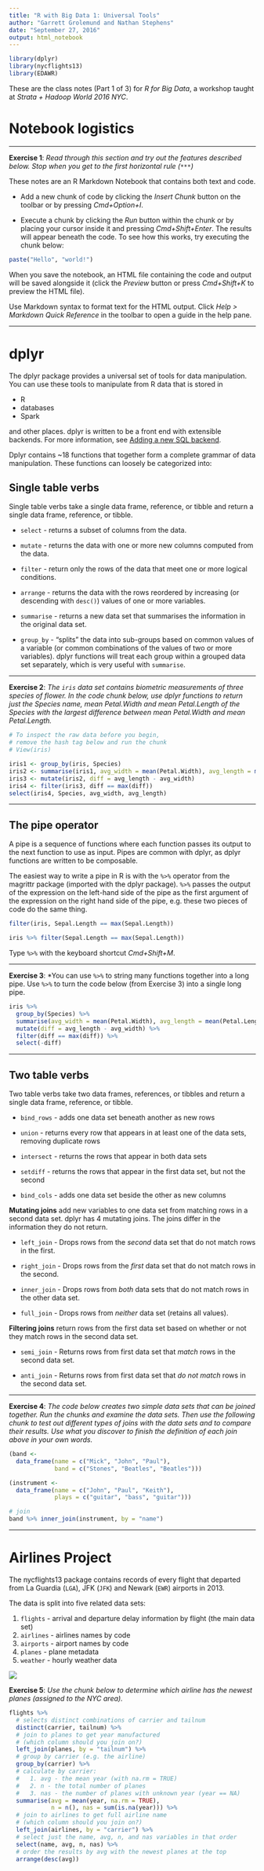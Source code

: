 ```yaml
---
title: "R with Big Data 1: Universal Tools"
author: "Garrett Grolemund and Nathan Stephens"
date: "September 27, 2016"
output: html_notebook
---
```


```r
library(dplyr)
library(nycflights13)
library(EDAWR)
```

These are the class notes (Part 1 of 3) for *R for Big Data*, a workshop taught at *Strata + Hadoop World 2016 NYC*.

# Notebook logistics

***

**Exercise 1**: *Read through this section and try out the features described below. Stop when you get to the first horizontal rule (`***`)*

These notes are an R Markdown Notebook that contains both text and code.

* Add a new chunk of code by clicking the *Insert Chunk* button on the toolbar or by pressing *Cmd+Option+I*.

* Execute a chunk by clicking the *Run* button within the chunk or by placing your cursor inside it and pressing *Cmd+Shift+Enter*. The results will appear beneath the code. To see how this works, try executing the chunk below:

```r
paste("Hello", "world!")
```

When you save the notebook, an HTML file containing the code and output will be saved alongside it (click the *Preview* button or press *Cmd+Shift+K* to preview the HTML file).

Use Markdown syntax to format text for the HTML output. Click *Help > Markdown Quick Reference* in the toolbar to open a guide in the help pane.

***

# dplyr

The dplyr package provides a universal set of tools for data manipulation. You can use these tools to manipulate from R data that is stored in

* R
* databases
* Spark

and other places. dplyr is written to be a front end with extensible backends. For more information, see [Adding a new SQL backend](https://cran.r-project.org/web/packages/dplyr/vignettes/new-sql-backend.html).

Dplyr contains ~18 functions that together form a complete grammar of data manipulation. These functions can loosely be categorized into:

## Single table verbs

Single table verbs take a single data frame, reference, or tibble and return a single data frame, reference, or tibble. 

* `select` - returns a subset of columns from the data.

* `mutate` - returns the data with one or more new columns computed from the data.

* `filter` - return only the rows of the data that meet one or more logical conditions.

* `arrange` - returns the data with the rows reordered by increasing (or descending with `desc()`) values of one or more variables.

* `summarise` - returns a new data set that summarises the information in the original data set.

* `group_by` - "splits" the data into sub-groups based on common values of a variable (or common combinations of the values of two or more variables). dplyr functions will treat each group within a grouped data set separately, which is very useful with `summarise`.

***

**Exercise 2**: *The `iris` data set contains biometric measurements of three species of flower. In the code chunk below, use dplyr functions to return just the Species name, mean Petal.Width and mean Petal.Length of the Species with the largest difference between mean Petal.Width and mean Petal.Length.*

```r
# To inspect the raw data before you begin,
# remove the hash tag below and run the chunk
# View(iris)

iris1 <- group_by(iris, Species)
iris2 <- summarise(iris1, avg_width = mean(Petal.Width), avg_length = mean(Petal.Length))
iris3 <- mutate(iris2, diff = avg_length - avg_width)
iris4 <- filter(iris3, diff == max(diff))
select(iris4, Species, avg_width, avg_length)
```


***

## The pipe operator

A pipe is a sequence of functions where each function passes its output to the next function to use as input. Pipes are common with dplyr, as dplyr functions are written to be composable. 

The easiest way to write a pipe in R is with the ` %>% ` operator from the magrittr package (imported with the dplyr package). ` %>% ` passes the output of the expression on the left-hand side of the pipe as the first argument of the expression on the right hand side of the pipe, e.g. these two pieces of code do the same thing.

```r
filter(iris, Sepal.Length == max(Sepal.Length))
```

```r
iris %>% filter(Sepal.Length == max(Sepal.Length))
```

Type ` %>% ` with the keyboard shortcut *Cmd+Shift+M*.

***

**Exercise 3**: *You can use ` %>% ` to string many functions together into a long pipe. Use ` %>% ` to turn the code below (from Exercise 3) into a single long pipe.

```r
iris %>%  
  group_by(Species) %>% 
  summarise(avg_width = mean(Petal.Width), avg_length = mean(Petal.Length)) %>% 
  mutate(diff = avg_length - avg_width) %>% 
  filter(diff == max(diff)) %>% 
  select(-diff)
```

***

## Two table verbs

Two table verbs take two data frames, references, or tibbles and return a single data frame, reference, or tibble. 

* `bind_rows` - adds one data set beneath another as new rows

* `union` - returns every row that appears in at least one of the data sets, removing duplicate rows

* `intersect` - returns the rows that appear in both data sets

* `setdiff` - returns the rows that appear in the first data set, but not the second

* `bind_cols` - adds one data set beside the other as new columns

**Mutating joins** add new variables to one data set from matching rows in a second data set. dplyr has 4 mutating joins. The joins differ in the information they do not return.

* `left_join` - Drops rows from the *second* data set that do not match rows in the first.

* `right_join` - Drops rows from the *first* data set that do not match rows in the second.

* `inner_join` - Drops rows from *both* data sets that do not match rows in the other data set.

* `full_join` - Drops rows from *neither* data set (retains all values).

**Filtering joins** return rows from the first data set based on whether or not they match rows in the second data set.

* `semi_join` - Returns rows from first data set that *match* rows in the second data set.

* `anti_join` - Returns rows from first data set that *do not match* rows in the second data set.


***

**Exercise 4**: *The code below creates two simple data sets that can be joined together. Run the chunks and examine the data sets. Then use the following chunk to test out different types of joins with the data sets and to compare their results. Use what you discover to finish the definition of each join above in your own words.*

```r
(band <- 
  data_frame(name = c("Mick", "John", "Paul"),
             band = c("Stones", "Beatles", "Beatles")))
```

```r
(instrument <- 
  data_frame(name = c("John", "Paul", "Keith"),
             plays = c("guitar", "bass", "guitar")))
```

```r
# join
band %>% inner_join(instrument, by = "name")
```

***

# Airlines Project

The nycflights13 package contains records of every flight that departed from La Guardia (`LGA`), JFK (`JFK`) and Newark (`EWR`) airports in 2013.

The data is split into five related data sets:

1. `flights` - arrival and departure delay information by flight (the main data set)
2. `airlines` - airlines names by code
3. `airports` - airport names by code
4. `planes` - plane metadata
5. `weather` - hourly weather data

![](nycflights.png)

**Exercise 5**: *Use the chunk below to determine which airline has the newest planes (assigned to the NYC area).*

```r
flights %>%
  # selects distinct combinations of carrier and tailnum
  distinct(carrier, tailnum) %>%
  # join to planes to get year manufactured
  # (which column should you join on?)
  left_join(planes, by = "tailnum") %>%
  # group by carrier (e.g. the airline)
  group_by(carrier) %>%
  # calculate by carrier:
  #   1. avg - the mean year (with na.rm = TRUE) 
  #   2. n - the total number of planes
  #   3. nas - the number of planes with unknown year (year == NA)
  summarise(avg = mean(year, na.rm = TRUE), 
            n = n(), nas = sum(is.na(year))) %>%
  # join to airlines to get full airline name 
  # (which column should you join on?)
  left_join(airlines, by = "carrier") %>%
  # select just the name, avg, n, and nas variables in that order
  select(name, avg, n, nas) %>%
  # order the results by avg with the newest planes at the top
  arrange(desc(avg))
```

